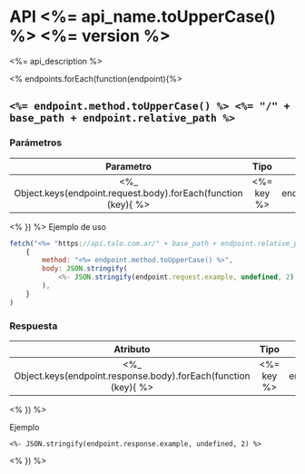 # API <%= api_name.toUpperCase() %> <%= version %>

<%= api_description %>

<% endpoints.forEach(function(endpoint){%>

## `<%= endpoint.method.toUpperCase() %> <%= "/" + base_path + endpoint.relative_path %>`

### Parámetros

| Parametro | Tipo | Descripción | Obligatorio | Ejemplo |
| :-------: | :--: | :---------: | :---------: | :-----: |
<%_ Object.keys(endpoint.request.body).forEach(function (key){ %>| <%= key %> | <%= endpoint.request.body[key].tipo %> | <%- endpoint.request.body[key].descripcion %> | <%= endpoint.request.body[key].requerido %> | `<%- endpoint.request.body[key].ejemplo %>` |
<% }) %>
Ejemplo de uso

```js
fetch("<%= "https://api.talo.com.ar/" + base_path + endpoint.relative_path %>", 
	{
		method: "<%= endpoint.method.toUpperCase() %>",
		body: JSON.stringify(
			<%- JSON.stringify(endpoint.request.example, undefined, 2) %>
		),
	}
)
```

### Respuesta

| Atributo  | Tipo | Descripción |
| :-------: | :--: | :---------: | 
<%_ Object.keys(endpoint.response.body).forEach(function (key){ %>| <%= key %> | <%= endpoint.response.body[key].tipo %> | <%- endpoint.response.body[key].descripcion %> |
<% }) %>

Ejemplo
```
<%- JSON.stringify(endpoint.response.example, undefined, 2) %>
```

<% }) %>
